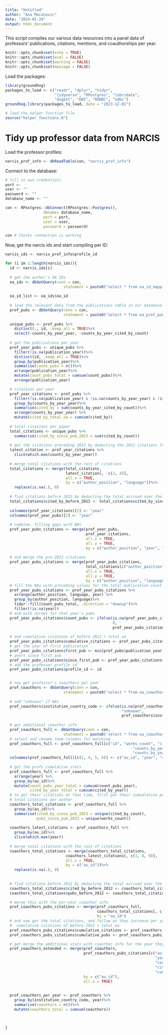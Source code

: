 ```yaml
---
title: "Untitled"
author: "Ana Macanovic"
date: "2024-01-29"
output: html_document
---
```


This script compiles our various data resources into a panel data of professors'
publications, citations, mentions, and coauthorships per year.

```r
knitr::opts_chunk$set(echo = TRUE)
knitr::opts_chunk$set(eval = FALSE)
knitr::opts_chunk$set(warning = FALSE)
knitr::opts_chunk$set(message = FALSE)
```

Load the packages:
```r
library(groundhog)
packages_to_load <- c("readr", "dplyr", "tidyr",
                      "tidyverse", "RPostgres", "lubridate",
                      "digest", "DBI", "RODBC", "odbc")
groundhog.library(packages_to_load, date = "2023-12-01")

# load the helper function file
source("helper_functions.R")
```


# Tidy up professor data from NARCIS

Load the professor profiles:
```r
narcis_prof_info <- dbReadTable(con, "narcis_prof_info")
```


Connect to the database:
```r
# fill in own credentials
port <- 
user <- ""
password <- ""
database_name <- ""

con <- RPostgres::dbConnect(RPostgres::Postgres(),
                 dbname= database_name,
                 port = port,
                 user = user, 
                 password = password)

con # Checks connection is working
```


Now, get the narcis ids and start compiling per ID:
```r
narcis_ids <- narcis_prof_info$profile_id

for (i in 1:length(narcis_ids)){
  id <- narcis_ids[i]
  
  # get the author's OA IDs
  oa_ids <- dbGetQuery(conn = con, 
                          statement = paste0("select * from oa_id_mapping where \"profile_id\"='", id, "'"))
  
  oa_id_list <- oa_ids$oa_id
  
  # load the relevant data from the publications table in our database
  prof_pubs <- dbGetQuery(conn = con, 
                          statement = paste0("select * from oa_prof_pubs where \"profile_id\"='", id, "'"))
  
  unique_pubs <- prof_pubs %>%
    distinct(., id, .keep_all = TRUE)%>%
    select(-counts_by_year_year, -counts_by_year_cited_by_count)
  
  # get the publications per year
  prof_year_pubs <- unique_pubs %>% 
    filter(!is.na(publication_year))%>%
    distinct(id, .keep_all = TRUE)%>%
    group_by(publication_year)%>%
    summarise(count_pubs = n())%>%
    arrange(publication_year)%>%
    mutate(count_pubs_total = cumsum(count_pubs))%>%
    arrange(publication_year)

  # citations per year
  prof_year_citations <- prof_pubs %>% 
    filter(!is.na(publication_year) & !is.na(counts_by_year_year) & !is.na(language))%>%
    group_by(counts_by_year_year)%>%
    summarise(cited_by = sum(counts_by_year_cited_by_count))%>%
    arrange(counts_by_year_year) %>%
    mutate(cited_by_total_oa = cumsum(cited_by))
  
  # total citations per paper
  total_citations <- unique_pubs %>%
    summarise(cited_by_since_pub_2023 = sum(cited_by_count))
  
  # get the citations preceding 2012 by deducting the 2012 citations from the total
  latest_citation <- prof_year_citations %>%
    slice(which.max(counts_by_year_year))
  
  # merge total citations with the rest of citations
  total_citations <- merge(total_citations,
                           latest_citation[, -c(2, 4)],
                           all.x = TRUE,
                           by = c("author_position", "language"))%>%
    replace(is.na(.), 0)
  
  # find citations before 2012 by deducting the total accrued over the last decade from the total number of citations
  total_citations$cited_by_before_2012 <- total_citations$cited_by_since_pub_2023 - total_citations$cited_by_total_oa
  
  colnames(prof_year_citations)[2] <- "year"
  colnames(prof_year_pubs)[2] <- "year"
  
  # combine, filling gaps with NAs
  prof_year_pubs_citations <- merge(prof_year_pubs,
                                    prof_year_citations,
                                    all.x = TRUE,
                                    all.y = TRUE,
                                    by = c("author_position", "year", "language"))
  
  # and merge the pre-2012 citations
  prof_year_pubs_citations <- merge(prof_year_pubs_citations,
                                    total_citations[c("author_position", "language", "cited_by_before_2012")],
                                    all.x = TRUE,
                                    all.y = TRUE,
                                    by = c("author_position", "language"))
  # fill the NAs with preceding values for the total publication count
  prof_year_pubs_citations <- prof_year_pubs_citations %>%
    arrange(author_position, language, year) %>%
    group_by(author_position, language)%>%
    tidyr::fill(count_pubs_total, .direction = "downup")%>%
    filter(!is.na(year))
  # and with zeroes for that year's pubs
  prof_year_pubs_citations$count_pubs <- ifelse(is.na(prof_year_pubs_citations$count_pubs), 
                                                0, 
                                                prof_year_pubs_citations$count_pubs)
  
  # and cumulative citations of before 2012 + total_oa
  prof_year_pubs_citations$cumulative_citations <- prof_year_pubs_citations$cited_by_before_2012 + prof_year_pubs_citations$cited_by_total_oa
  # get the year of first publication 
  prof_year_pubs_citations$first_pub <- min(prof_pubs$publication_year)
  # years since first pub
  prof_year_pubs_citations$since_first_pub <- prof_year_pubs_citations$year - prof_year_pubs_citations$first_pub
  # add the professor profile_id
  prof_year_pubs_citations$profile_id <- id


  # now get professor's coauthors per year
  prof_coauthors <- dbGetQuery(conn = con, 
                          statement = paste0("select * from oa_coauthor_info where \"profile_id\"='", id, "'"))
  
  # add "unknown" if NAs
  prof_coauthors$institution_country_code <- ifelse(is.na(prof_coauthors$institution_country_code),
                                                    "unknown",
                                                    prof_coauthors$institution_country_code)
  
  # get additional coauthor info
  prof_coauthors_full <- dbGetQuery(conn = con, 
                          statement = paste0('select * from oa_coauthor_info_full where \"id\" in (', toString(sprintf("'%s'", unique(prof_coauthors$au_id))), ")"))
  # select and rename some columns for matching
  prof_coauthors_full <- prof_coauthors_full[c("id", "works_count", "cited_by_count", 
                                                         "counts_by_year_year", "counts_by_year_works_count", 
                                                         "counts_by_year_cited_by_count", "affiliation_country_code")]
  colnames(prof_coauthors_full)[c(1, 4, 5, 6)] <- c("au_id", "year", "count_pubs_year", "cited_by_year")
  
  # get the profs cumulative stats
  prof_coauthors_full <- prof_coauthors_full %>%
    arrange(year) %>%
    group_by(au_id)%>%
    mutate(count_pubs_year_total = cumsum(count_pubs_year),
           cited_by_year_total = cumsum(cited_by_year))
  # to get their citations at that time, first get their cumualative per-year citations in the last available year
  # total citations per author
  coauthors_total_citations <- prof_coauthors_full %>%
    group_by(au_id)%>%
    summarise(cited_by_since_pub_2023 = unique(cited_by_count),
              pubs_since_pub_2023 = unique(works_count))
  
  coauthors_latest_citations <- prof_coauthors_full %>%
    group_by(au_id)%>%
    slice(which.max(year))
  
  # merge total citations with the rest of citations
  coauthors_total_citations <- merge(coauthors_total_citations,
                           coauthors_latest_citations[, c(1, 8, 9)],
                           all.x = TRUE,
                           by = c("au_id"))%>%
    replace(is.na(.), 0)
  
  
  # find citations before 2012 by deducting the total accrued over the last decade from the total number of citations
  coauthors_total_citations$cited_by_before_2012 <- coauthors_total_citations$cited_by_since_pub_2023 - coauthors_total_citations$cited_by_year_total  
  coauthors_total_citations$pubs_before_2012 <- coauthors_total_citations$pubs_since_pub_2023 - coauthors_total_citations$count_pubs_year_total  

  # merge this with the per-year coauthor info
  prof_coauthors_pubs_citations <- merge(prof_coauthors_full,
                                         coauthors_total_citations[, c("au_id", "cited_by_before_2012", "pubs_before_2012")],
                                         by = "au_id")
  # and now get the total citations, and follow as they increase per year
  #  cumulative citations of before 2012 + total_oa
  prof_coauthors_pubs_citations$cumulative_citations <- prof_coauthors_pubs_citations$cited_by_before_2012 + prof_coauthors_pubs_citations$cited_by_year_total
  prof_coauthors_pubs_citations$cumulative_pubs <- prof_coauthors_pubs_citations$pubs_before_2012 + prof_coauthors_pubs_citations$count_pubs_year_total

  # get merge the additional stats with coauthor info for the year they coauthored together
  prof_coauthors_extended <- merge(prof_coauthors,
                                   prof_coauthors_pubs_citations[c("au_id", "works_count", "cited_by_count", 
                                                                   "year", "count_pubs_year", "cited_by_year",
                                                                   "count_pubs_year_total", "cited_by_year_total",
                                                                   "cited_by_before_2012", "pubs_before_2012", 
                                                                   "cumulative_pubs", "affiliation_country_code")],
                                   by = c("au_id"),
                                   all.x = TRUE)
  
  
  prof_coauthors_per_year <- prof_coauthors %>%
    group_by(institution_country_code, year)%>%
    summarise(coauthors = n())%>%
    mutate(coauthors_total = cumsum(coauthors))

  
  
}
```

